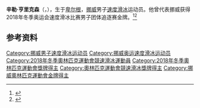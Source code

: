 {{NoteTA|G1=Sports}}
'''辛勒·亨里克森'''（{{lang-no|Sindre Henriksen}}，{{bd|1992年|7月24日||}}），生于[[卑尔根|卑尔根]]，[[挪威|挪威]]男子[[速度滑冰|速度滑冰]]运动员。他曾代表挪威获得2018年冬季奥运会速度滑冰比赛男子团体追逐赛金牌。<ref>{{Cite web|title=Sindre HENRIKSEN|url=https://www.olympic.org/sindre-henriksen|accessdate=2021-04-05|work=International Olympic Committee}}</ref><ref>{{cite web|url=https://www.olympedia.org/athletes/137758|title=Sindre Henriksen|work=Olympedia|accessdate=2021-04-06}}</ref>

== 参考资料 ==
{{reflist}}

{{奥林匹克运动会速度滑冰比赛男子团体追逐赛冠军}}

{{Authority control}}
{{DEFAULTSORT:Henriksen, Sindre}}
[[Category:挪威男子速度滑冰运动员|Category:挪威男子速度滑冰运动员]]
[[Category:挪威奥运速度滑冰运动员|Category:挪威奥运速度滑冰运动员]]
[[Category:2018年冬季奧林匹克運動會競速滑冰運動員|Category:2018年冬季奧林匹克運動會競速滑冰運動員]]
[[Category:2018年冬季奧林匹克運動會獎牌得主|Category:2018年冬季奧林匹克運動會獎牌得主]]
[[Category:奧林匹克運動會競速滑冰獎牌得主|Category:奧林匹克運動會競速滑冰獎牌得主]]
[[Category:挪威奧林匹克運動會金牌得主|Category:挪威奧林匹克運動會金牌得主]]